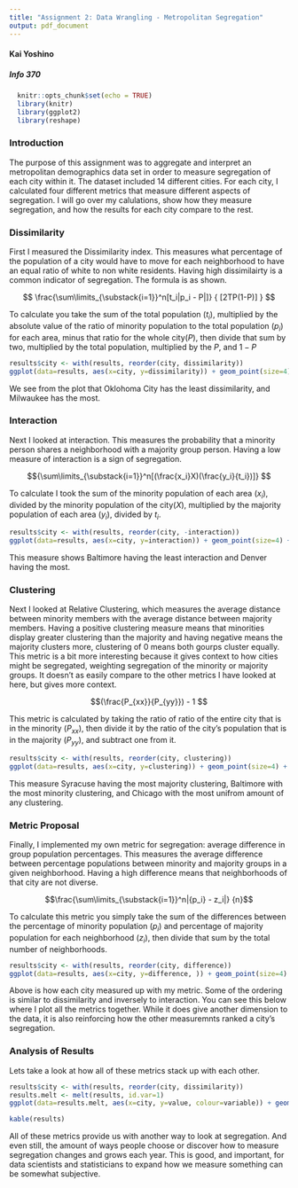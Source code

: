 ```yaml
---
title: "Assignment 2: Data Wrangling - Metropolitan Segregation"
output: pdf_document
---
```


#### Kai Yoshino
##### Info 370

```r
  knitr::opts_chunk$set(echo = TRUE)
  library(knitr)
  library(ggplot2)
  library(reshape)
```

### Introduction

The purpose of this assignment was to aggregate and interpret an metropolitan demographics data set in order to measure segregation of each city within it. The dataset included 14 different cities. For each city, I calculated four different metrics that measure different aspects of segregation. I will go over my calulations, show how they measure segregation, and how the results for each city compare to the rest.

### Dissimilarity

First I measured the Dissimilarity index. This measures what percentage of the population of a city would have to move for each neighborhood to have an equal ratio of white to non white residents. Having high dissimilairty is a common indicator of segregation. The formula is as shown.

$$ \frac{\sum\limits_{\substack{i=1}}^n[t_i|p_i - P|]} { [2TP(1-P)] } $$

To calculate you take the sum of the total population (${t_i}$), multiplied by the absolute value of the ratio of minority population to the total population (${p_i}$) for each area, minus that ratio for the whole city(${P}$), then divide that sum by two, multiplied by the total population, multiplied by the $P$, and $1-P$


```r
results$city <- with(results, reorder(city, dissimilarity))
ggplot(data=results, aes(x=city, y=dissimilarity)) + geom_point(size=4) + theme(axis.text.x = element_text(angle = 40, hjust = 1))
```

We see from the plot that Oklohoma City has the least dissimilarity, and Milwaukee has the most.

### Interaction

Next I looked at interaction. This measures the probability that a minority person shares a neighborhood with a majority group person. Having a low measure of interaction is a sign of segregation.

$${\sum\limits_{\substack{i=1}}^n[(\frac{x_i}X)(\frac{y_i}{t_i})]} $$

To calculate I took the sum of the minority population of each area ($x_i$), divided by the minority population of the city($X$), multiplied by the majority population of each area ($y_i$), divided by $t_i$.

```r
results$city <- with(results, reorder(city, -interaction))
ggplot(data=results, aes(x=city, y=interaction)) + geom_point(size=4) + theme(axis.text.x = element_text(angle = 40, hjust = 1))
```

This measure shows Baltimore having the least interaction and Denver having the most.

### Clustering

Next I looked at Relative Clustering, which measures the average distance between minority members with the average distance between majority members. Having a positive clustering measure means that minorities display greater clustering than the majority and having negative means the majority clusters more, clustering of 0 means both gourps cluster equally. This metric is a bit more interesting because it gives context to how cities might be segregated, weighting segregation of the minority or majority groups. It doesn't as easily compare to the other metrics I have looked at here, but gives more context.

$$(\frac{P_{xx}}{P_{yy}}) - 1 $$

This metric is calculated by taking the ratio of ratio of the entire city that is in the minority (${P_{xx}}$), then divide it by the ratio of the city's population that is in the majority (${P_{yy}}$), and subtract one from it.


```r
results$city <- with(results, reorder(city, clustering))
ggplot(data=results, aes(x=city, y=clustering)) + geom_point(size=4) + theme(axis.text.x = element_text(angle = 40, hjust = 1))
```

This measure Syracuse having the most majority clustering, Baltimore with the most minority clustering, and Chicago with the most unifrom amount of any clustering.

### Metric Proposal

Finally, I implemented my own metric for segregation: average difference in group population percentages. This measures the average difference between percentage populations between minority and majority groups in a given neighborhood. Having a high difference means that neighborhoods of that city are not diverse.

$$\frac{\sum\limits_{\substack{i=1}}^n|{p_i} -  z_i|} {n}$$

To calculate this metric you simply take the sum of the differences between the percentage of minority population ($p_i$) and percentage of majority population for each neighborhood ($z_i$), then divide that sum by the total number of neighborhoods.

```r
results$city <- with(results, reorder(city, difference))
ggplot(data=results, aes(x=city, y=difference, )) + geom_point(size=4) + theme(axis.text.x = element_text(angle = 40, hjust = 1))
```

Above is how each city measured up with my metric. Some of the ordering is similar to dissimilarity and inversely to interaction. You can see this below where I plot all the metrics together. While it does give another dimension to the data, it is also reinforcing how the other measuremnts ranked a city's segregation.

### Analysis of Results

Lets take a look at how all of these metrics stack up with each other.

```r
results$city <- with(results, reorder(city, dissimilarity))
results.melt <- melt(results, id.var=1)
ggplot(data=results.melt, aes(x=city, y=value, colour=variable)) + geom_point(size=5, alpha = 0.6) + theme(axis.text.x = element_text(angle = 40, hjust = 1))
```
```r
kable(results)
```


All of these metrics provide us with another way to look at segregation. And even still, the amount of ways people choose or discover how to measure segregation changes and grows each year. This is good, and important, for data scientists and statisticians to expand how we measure something can be somewhat subjective.
